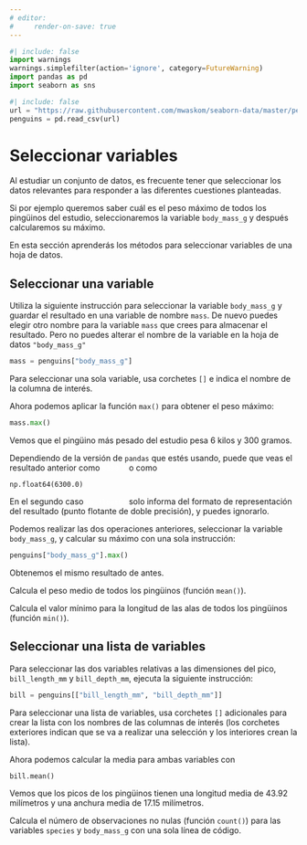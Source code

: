 ```yaml
---
# editor:
#     render-on-save: true
---
```


```python
#| include: false
import warnings
warnings.simplefilter(action='ignore', category=FutureWarning)
import pandas as pd
import seaborn as sns
```

```python
#| include: false
url = "https://raw.githubusercontent.com/mwaskom/seaborn-data/master/penguins.csv"
penguins = pd.read_csv(url)
```


# Seleccionar variables {#sec-subset-variables}

Al estudiar un conjunto de datos, es frecuente tener que seleccionar los datos relevantes para responder a las diferentes cuestiones planteadas. 


Si por ejemplo queremos saber cuál es el peso máximo de todos los pingüinos del estudio, seleccionaremos la variable `body_mass_g` y después calcularemos su máximo. 

En esta sección aprenderás los métodos para seleccionar variables de una hoja de datos.


## Seleccionar una variable {#sec-subset-one-variable}

Utiliza la siguiente instrucción para seleccionar la variable `body_mass_g` y guardar el resultado en una variable de nombre `mass`. De nuevo puedes elegir otro nombre para la variable `mass` que crees para almacenar el resultado. Pero no puedes alterar el nombre de la variable en la hoja de datos `"body_mass_g"`
```python
mass = penguins["body_mass_g"]
```

::: {.callout-note}
Para seleccionar una sola variable, usa corchetes `[]` e indica el nombre de la columna de interés.
:::
 

Ahora podemos aplicar la función `max()` para obtener el peso máximo:

```python
mass.max()
```
Vemos que el pingüino más pesado del estudio pesa $6$ kilos y $300$ gramos.


::: {.callout-tip}
Dependiendo de la versión de `pandas` que estés usando, puede que veas el resultado anterior como `6300.0`{style="color:white"} o como 
```
np.float64(6300.0)
```
En el segundo caso `np.float64`{style="color:white"}  solo informa del formato de representación del resultado (punto flotante de doble precisión), y puedes ignorarlo. 
:::

<!-- ```{python}
index = mass.argmax()
penguins.loc[index]
``` -->

Podemos realizar las dos operaciones anteriores, seleccionar la variable `body_mass_g`, y calcular su máximo  con una sola instrucción:

```python
penguins["body_mass_g"].max()
```
Obtenemos el mismo resultado de antes.


::: {#exr-subset-variable-1}
Calcula  el peso medio  de todos los pingüinos (función `mean()`).
:::

::: {#exr-subset-variable-2}
Calcula el valor mínimo para la longitud de las alas de todos los pingüinos (función `min()`).
:::


## Seleccionar una lista de variables {#sec-subset-several-variables}

Para seleccionar las dos variables relativas a las dimensiones del pico, `bill_length_mm` y  `bill_depth_mm`, ejecuta la siguiente instrucción:

```python
bill = penguins[["bill_length_mm", "bill_depth_mm"]]
```

::: {.callout-note}
Para seleccionar una lista de variables, usa corchetes `[]` adicionales para crear la lista con los nombres de las columnas de interés (los corchetes exteriores indican que se va a realizar una selección y los interiores crean la lista).
:::

Ahora podemos calcular la media para ambas variables con 

```python
bill.mean()
```

Vemos que los picos de los pingüinos tienen una longitud media de  $43.92$ milímetros y una anchura media de $17.15$ milímetros.

::: {#exr-subset-variables-3}
Calcula el número de observaciones no nulas (función `count()`) para las variables `species` y `body_mass_g` con una sola línea de código.
:::

<!-- 
## `DataFrame` vs `Series` 

Ejecutando 

```python
type(bill)
```
vemos que el objeto `bill` que hemos creado antes al extraer las dos variables sobre las dimensiones del pico es de tipo `DataFrame`, igual que la hoja de datos original `penguins`.


Pero ejecutando 
```python
type(mass)
```
vemos que el objeto `mass` que hemos creado antes al extraer la variable `body_mass_g` es de un nuevo tipo, llamado `Series`. 

`Series` es el tipo de datos que usa `pandas` para almacenar vectores unidimensionales, representando un conjunto de observaciones de una variable. 

Podemos usar el método `head()` para ver los cinco primeros valores de la variable:

```python
mass.head(5)
```
Aprecia que `mass` tiene el mismo índice que la hoja de datos `penguins`:

```python
mass.index
```

Podemos ver una hoja de datos (`DataFrame`) como un conjunto de variables (`Series`), dispuestas en columnas,  que comparten un índice común.

::: {#exr-series}
Averigua si los siguientes objetos son de tipo `Series` o `DataFrame`:

1. `penguins["flipper_length_mm"]`

2. `penguins[["flipper_length_mm"]]`
:::

Generalmente al aplicar un método propio de la clase `Series` a un objeto de clase `DataFrame`, se obtiene el mismo resultado que si se aplicara el método a cada una de las variables de la hoja de datos. Como hicimos antes al calcular simultáneamente la media de las dos variables en la hoja de datos `bill` con `bill.mean()`. 


Pero hay métodos propios de `Series` que no pueden aplicarse a `DataFrame`, métodos propios de `DataFrame` que no pueden aplicarse a `Series`, y métodos comunes a `Series` y `DataFrame` pero que requieren diferentes argumentos en cada caso. Por ejemplo, el método `Series.sort_values()` ordena los valores de una variable de mayor a menor. Puedes comprobarlo con

```python
mass.sort_values().head(5)
```

Sin embargo  el método `DataFrame.sort_values()` no puede aplicarse sin argumentos. 

::: {#exr-sort_values}
Verifica que al ejecutar `bill.sort_values()` se obtiene un error e intenta interpretarlo y corregirlo. 
:::


 -->
